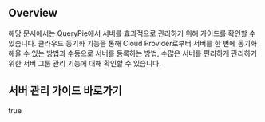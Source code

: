 ## Overview
해당 문서에서는 QueryPie에서 서버를 효과적으로 관리하기 위해 가이드를 확인할 수 있습니다. 클라우드 동기화 기능을 통해 Cloud Provider로부터 서버를 한 번에 동기화 해올 수 있는 방법과 수동으로 서버를 등록하는 방법, 수많은 서버를 편리하게 관리하기 위한 서버 그룹 관리 기능에 대해 확인할 수 있습니다.



## 서버 관리 가이드 바로가기
true


